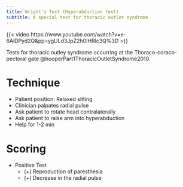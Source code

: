 ```yaml
---
title: Wright's Test (Hyperabduction test)
subtitle: A special test for thoracic outlet syndrome
---
```


{{< video https://www.youtube.com/watch?v=e-6AiDPyd2Q&pp=ygULd3JpZ2h0IHRlc3Q%3D >}}

Tests for thoracic outley syndrome occurring at the Thoraco-coraco-pectoral gate @hooperPart1ThoracicOutletSyndrome2010.

# Technique

- Patient position: Relaxed sitting
- Clinician palpates radial pulse
- Ask patient to rotate head contralaterally
- Ask patient to raise arm into hyperabduction
- Help for 1-2 min

# Scoring

- Positive Test
    - (+) Reproduction of paresthesia
    - (+) Decrease in the radial pulse
